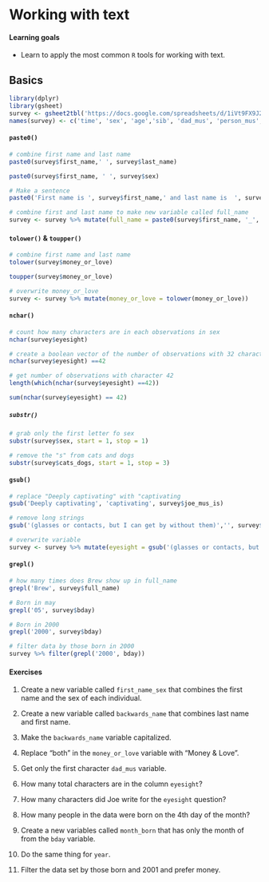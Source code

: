 # Working with text {#text}

#### Learning goals {-}

* Learn to apply the most common `R` tools for working with text.


## Basics {-}

```r
library(dplyr)
library(gsheet)
survey <- gsheet2tbl('https://docs.google.com/spreadsheets/d/1iVt9FX9J2iv3QFKBM7Gzb9dgva70XrW1lxMV4hpekeo/edit?resourcekey#gid=204634767')
names(survey) <- c('time', 'sex', 'age','sib', 'dad_mus', 'person_mus', 'joe_mus_is', 'eyesight', 'height', 'shoe_size', 'bday', 'money_or_love', 'rps_skill', 'num_pan', 'cats_dogs', 'first_name', 'last_name')

```

#### `paste0()` {-}

```r
# combine first name and last name 
paste0(survey$first_name,' ', survey$last_name)
```

```r
paste0(survey$first_name, ' ', survey$sex)
```

```r
# Make a sentence
paste0('First name is ', survey$first_name,' and last name is  ', survey$last_name)
```

```r
# combine first and last name to make new variable called full_name
survey <- survey %>% mutate(full_name = paste0(survey$first_name, '_', survey$last_name ))
```

#### `tolower()` & `toupper()` {-}

```r
# combine first name and last name 
tolower(survey$money_or_love)
```

```r
toupper(survey$money_or_love)
```

```r
# overwrite money_or_love
survey <- survey %>% mutate(money_or_love = tolower(money_or_love))
```

#### `nchar()` {-}

```r
# count how many characters are in each observations in sex
nchar(survey$eyesight)
```

```r
# create a boolean vector of the number of observations with 32 characters
nchar(survey$eyesight) ==42
```

```r
# get number of observations with character 42
length(which(nchar(survey$eyesight) ==42))
```

```r
sum(nchar(survey$eyesight) == 42)
```

##### `substr()` {-}

```r
# grab only the first letter fo sex
substr(survey$sex, start = 1, stop = 1)
```

```r
# remove the "s" from cats and dogs
substr(survey$cats_dogs, start = 1, stop = 3)
```

#### `gsub()` {-}

```r
# replace "Deeply captivating" with "captivating
gsub('Deeply captivating', 'captivating', survey$joe_mus_is)
```

```r
# remove long strings
gsub('(glasses or contacts, but I can get by without them)','', survey$eyesight, fixed = TRUE)
```

```r
# overwrite variable
survey <- survey %>% mutate(eyesight = gsub('(glasses or contacts, but I can get by without them)','', eyesight, fixed = TRUE))
```

#### `grepl()` {-}

```r
# how many times does Brew show up in full_name
grepl('Brew', survey$full_name)
```

```r
# Born in may
grepl('05', survey$bday)
```

```r
# Born in 2000
grepl('2000', survey$bday)
```

```r
# filter data by those born in 2000
survey %>% filter(grepl('2000', bday))
```

#### Exercises {-} 

1) Create a new variable called `first_name_sex` that combines the first name and the sex of each individual.

2) Create a new variable called `backwards_name` that combines last name and first name. 

3) Make the `backwards_name` variable capitalized.

4) Replace "both" in the `money_or_love` variable with "Money & Love".

5) Get only the first character `dad_mus` variable. 

6) How many total characters are in the column `eyesight`?

7) How many characters did Joe write for the `eyesight` question?

8) How many people in the data were born on the 4th day of the month?

9) Create a new variables called `month_born` that has only the month of from the `bday` variable. 

10) Do the same thing for `year`. 

11) Filter the data set by those born and 2001 and prefer money.


